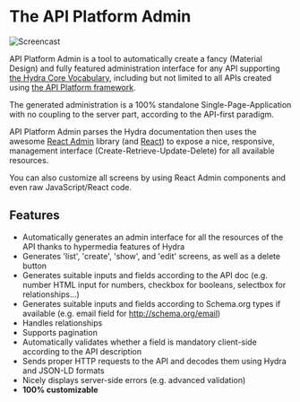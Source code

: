# The API Platform Admin

![Screencast](images/admin-demo.gif)

API Platform Admin is a tool to automatically create a fancy (Material Design) and fully featured administration interface
for any API supporting [the Hydra Core Vocabulary](http://www.hydra-cg.com/), including but not limited to all APIs created
using [the API Platform framework](https://api-platform.com).

The generated administration is a 100% standalone Single-Page-Application with no coupling to the server part, according
to the API-first paradigm.

API Platform Admin parses the Hydra documentation then uses the awesome [React Admin](https://marmelab.com/react-admin/)
library (and [React](https://facebook.github.io/react/)) to expose a nice, responsive, management interface (Create-Retrieve-Update-Delete)
for all available resources.

You can also customize all screens by using React Admin components and even raw JavaScript/React code.

## Features

-   Automatically generates an admin interface for all the resources of the API thanks to hypermedia features of Hydra
-   Generates 'list', 'create', 'show', and 'edit' screens, as well as a delete button
-   Generates suitable inputs and fields according to the API doc (e.g. number HTML input for numbers, checkbox for booleans, selectbox for relationships...)
-   Generates suitable inputs and fields according to Schema.org types if available (e.g. email field for http://schema.org/email)
-   Handles relationships
-   Supports pagination
-   Automatically validates whether a field is mandatory client-side according to the API description
-   Sends proper HTTP requests to the API and decodes them using Hydra and JSON-LD formats
-   Nicely displays server-side errors (e.g. advanced validation)
-   **100% customizable**
